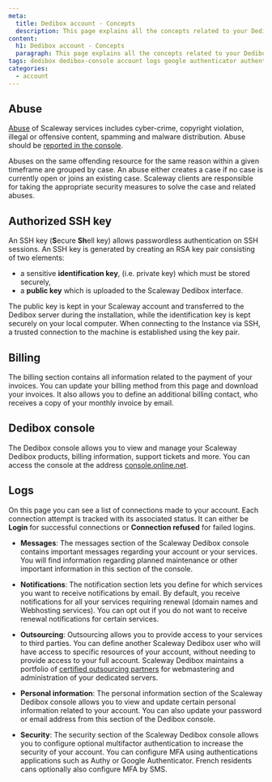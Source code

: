```yaml
---
meta:
  title: Dedibox account - Concepts
  description: This page explains all the concepts related to your Dedibox account
content:
  h1: Dedibox account - Concepts
  paragraph: This page explains all the concepts related to your Dedibox account
tags: dedibox dedibox-console account logs google authenticator authenticator
categories:
  - account
---
```


## Abuse

[Abuse](https://www.scaleway.com/en/abuse-notice/) of Scaleway services includes cyber-crime, copyright violation, illegal or offensive content, spamming and malware distribution. Abuse should be [reported in the console](https://console.scaleway.com/support/abuses/create).

Abuses on the same offending resource for the same reason within a given timeframe are grouped by case. An abuse either creates a case if no case is currently open or joins an existing case. Scaleway clients are responsible for taking the appropriate security measures to solve the case and related abuses.

## Authorized SSH key

An SSH key (**S**ecure **Sh**ell key) allows passwordless authentication on SSH sessions. An SSH key is generated by creating an RSA key pair consisting of two elements:

- a sensitive **identification key**, (i.e. private key) which must be stored securely,
- a **public key** which is uploaded to the Scaleway Dedibox interface.

The public key is kept in your Scaleway account and transferred to the Dedibox server during the installation, while the identification key is kept securely on your local computer. When connecting to the Instance via SSH, a trusted connection to the machine is established using the key pair.

## Billing

The billing section contains all information related to the payment of your invoices. You can update your billing method from this page and download your invoices. It also allows you to define an additional billing contact, who receives a copy of your monthly invoice by email.

## Dedibox console

The Dedibox console allows you to view and manage your Scaleway Dedibox products, billing information, support tickets and more. You can access the console at the address [console.online.net](https://console.online.net).

## Logs

On this page you can see a list of connections made to your account. Each connection attempt is tracked with its associated status. It can either be **Login** for successful connections or **Connection refused** for failed logins.

* **Messages**: The messages section of the Scaleway Dedibox console contains important messages regarding your account or your services. You will find information regarding planned maintenance or other important information in this section of the console.

* **Notifications**: The notification section lets you define for which services you want to receive notifications by email. By default, you receive notifications for all your services requiring renewal (domain names and Webhosting services). You can opt out if you do not want to receive renewal notifications for certain services.

* **Outsourcing**: Outsourcing allows you to provide access to your services to third parties. You can define another Scaleway Dedibox user who will have access to specific resources of your account, without needing to provide access to your full account. Scaleway Dedibox maintains a portfolio of [certified outsourcing partners](https://www.scaleway.com/en/dedibox/outsourcing/) for webmastering and administration of your dedicated servers.

* **Personal information**: The personal information section of the Scaleway Dedibox console allows you to view and update certain personal information related to your account. You can also update your password or email address from this section of the Dedibox console.

* **Security**: The security section of the Scaleway Dedibox console allows you to configure optional multifactor authentication to increase the security of your account. You can configure MFA using authentications applications such as Authy or Google Authenticator. French residents cans optionally also configure MFA by SMS.